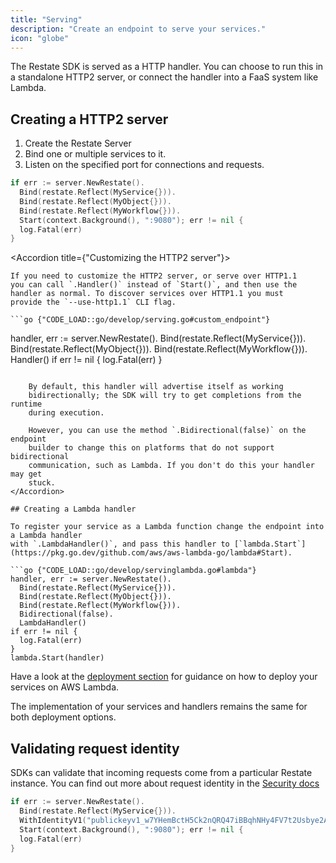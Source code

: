 ```yaml
---
title: "Serving"
description: "Create an endpoint to serve your services."
icon: "globe"
---
```


The Restate SDK is served as a HTTP handler. You can choose to run this in a
standalone HTTP2 server, or connect the handler into a FaaS system like Lambda.

## Creating a HTTP2 server
1. Create the Restate Server
2. Bind one or multiple services to it.
3. Listen on the specified port for connections and requests.

```go {"CODE_LOAD::go/develop/serving.go#endpoint"} 
if err := server.NewRestate().
  Bind(restate.Reflect(MyService{})).
  Bind(restate.Reflect(MyObject{})).
  Bind(restate.Reflect(MyWorkflow{})).
  Start(context.Background(), ":9080"); err != nil {
  log.Fatal(err)
}
```

<Accordion title={"Customizing the HTTP2 server"}>

    If you need to customize the HTTP2 server, or serve over HTTP1.1
    you can call `.Handler()` instead of `Start()`, and then use the
    handler as normal. To discover services over HTTP1.1 you must
    provide the `--use-http1.1` CLI flag.

    ```go {"CODE_LOAD::go/develop/serving.go#custom_endpoint"} 
handler, err := server.NewRestate().
  Bind(restate.Reflect(MyService{})).
  Bind(restate.Reflect(MyObject{})).
  Bind(restate.Reflect(MyWorkflow{})).
  Handler()
if err != nil {
  log.Fatal(err)
}
```

    By default, this handler will advertise itself as working
    bidirectionally; the SDK will try to get completions from the runtime
    during execution.

    However, you can use the method `.Bidirectional(false)` on the endpoint
    builder to change this on platforms that do not support bidirectional
    communication, such as Lambda. If you don't do this your handler may get
    stuck.
</Accordion>

## Creating a Lambda handler

To register your service as a Lambda function change the endpoint into a Lambda handler
with `.LambdaHandler()`, and pass this handler to [`lambda.Start`](https://pkg.go.dev/github.com/aws/aws-lambda-go/lambda#Start).

```go {"CODE_LOAD::go/develop/servinglambda.go#lambda"} 
handler, err := server.NewRestate().
  Bind(restate.Reflect(MyService{})).
  Bind(restate.Reflect(MyObject{})).
  Bind(restate.Reflect(MyWorkflow{})).
  Bidirectional(false).
  LambdaHandler()
if err != nil {
  log.Fatal(err)
}
lambda.Start(handler)
```

Have a look at the [deployment section](/category/aws-lambda) for guidance on how to deploy your services on AWS Lambda.

The implementation of your services and handlers remains the same for both deployment options.

## Validating request identity

SDKs can validate that incoming requests come from a particular Restate
instance. You can find out more about request identity in the [Security docs](/operate/security#locking-down-service-access)

```go {"CODE_LOAD::go/develop/serving.go#identity"} 
if err := server.NewRestate().
  Bind(restate.Reflect(MyService{})).
  WithIdentityV1("publickeyv1_w7YHemBctH5Ck2nQRQ47iBBqhNHy4FV7t2Usbye2A6f").
  Start(context.Background(), ":9080"); err != nil {
  log.Fatal(err)
}
```
